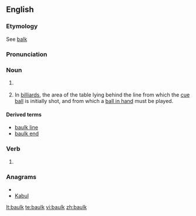 ==English==
===Etymology===
See [[balk]]

===Pronunciation===
{{rfp}}
{{rfap|UK|UK}}
{{rfap|US|US}}

===Noun===
{{en-noun}}
# {{British}} {{alternative spelling of|[[balk]]}}
# {{UK}} In [[billiard]]s, the area of the table lying behind the line from which the [[cue ball]] is initially shot, and from which a [[ball in hand]] must be played.

====Derived terms====
*[[baulk line]]
*[[baulk end]]

===Verb===
{{en-verb}}
# {{British}} {{alternative spelling of|[[balk]]}}

===Anagrams===
* {{alphagram|abklu}}
* [[Kabul#English|Kabul]]


[[lt:baulk]]
[[te:baulk]]
[[vi:baulk]]
[[zh:baulk]]